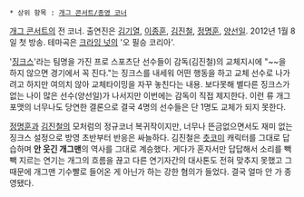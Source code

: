  * 상위 항목 : [[개그 콘서트/종영 코너]]
[[개그 콘서트]]의 전 코너. 출연진은 [[김기열#s-1|김기열]], [[이종훈]], [[김진철]], [[정명훈#s-3|정명훈]], [[양선일]]. 2012년 1월 8일 첫 방송. 테마곡은 [[크라잉 넛]]의 '오 필승 코리아'.

'[[징크스]]'라는 팀명을 가진 프로 스포츠단 선수들이 감독(김진철)의 교체지시에 "~~을 하지 않으면 경기에서 꼭 진다."는 징크스를 내세워 어떤 행동을 하고 교체 선수로 나가려고 하지만 여의치 않아 교체타이밍을 자꾸 놓친다는 내용. 보다못해 별다른 징크스가 없는 나이 많은 선수(양선일)가 나서지만 이번에는 감독이 직접 제지한다. 이런 류 개그 포맷의 너무나도 당연한 결론으로 결국 4명의 선수들은 단 1명도 교체가 되지 못한다.

[[정명훈]]과 [[김진철]]의 모처럼의 정규코너 복귀작이지만, 너무나 뜬금없으면서도 재미 없는 징크스 설정으로 방영 초반부터 반응은 싸늘하다. 김진철은 [[츳코미]] 캐릭터를 그대로 답습하며 '''안 웃긴 개그맨'''의 역사를 그대로 계승했다. 게다가 혼자서만 답답해서 소리를 빽빽 지르는 연기는 개그의 흐름을 끊고 다른 연기자간의 대사톤도 전혀 맞추지 못했고 그 때문에 개그맨 기수빨로 들어온 게 아닌가 하는 강한 혐의가 들었다. 결국 얼마 안 가 종영됐다.
